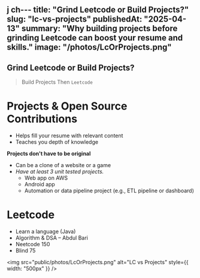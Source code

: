 j ch---
title: "Grind Leetcode or Build Projects?"
slug: "lc-vs-projects"
publishedAt: "2025-04-13"
summary: "Why building projects before grinding Leetcode can boost your resume and skills."
image: "/photos/LcOrProjects.png"
---

## Grind Leetcode or Build Projects?

> Build Projects Then `Leetcode`

# Projects & Open Source Contributions

- Helps fill your resume with relevant content
- Teaches you depth of knowledge

**Projects don't have to be original**

- Can be a clone of a website or a game
- *Have at least 3 unit tested projects.*
     - Web app on AWS
     - Android app
     - Automation or data pipeline project (e.g., ETL pipeline or dashboard)

# Leetcode

- Learn a language (Java)
- Algorithm & DSA – Abdul Bari
- Neetcode 150
- Blind 75

<img src="public/photos/LcOrProjects.png" alt="LC vs Projects" style={{ width: "500px" }} />

